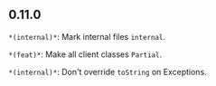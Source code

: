 ## 0.11.0
`*(internal)*`: Mark internal files `internal`.

`*(feat)*`: Make all client classes `Partial`.

`*(internal)*`: Don't override `toString` on Exceptions.

